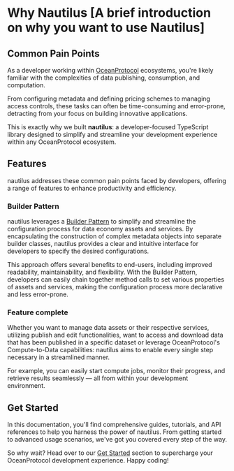 # Why Nautilus [A brief introduction on why you want to use Nautilus]

## Common Pain Points
As a developer working within [OceanProtocol](https://oceanprotocol.com) ecosystems, you're likely familiar with the complexities of data publishing, consumption, and computation.

From configuring metadata and defining pricing schemes to managing access controls, these tasks can often be time-consuming and error-prone, detracting from your focus on building innovative applications.

This is exactly why we built **nautilus**: a developer-focused TypeScript library designed to simplify and streamline your development experience within any OceanProtocol ecosystem.

## Features
nautilus addresses these common pain points faced by developers, offering a range of features to enhance productivity and efficiency.

### Builder Pattern
nautilus leverages a [Builder Pattern](https://en.wikipedia.org/wiki/Builder_pattern) to simplify and streamline the configuration process for data economy assets and services. By encapsulating the construction of complex metadata objects into separate builder classes, nautilus provides a clear and intuitive interface for developers to specify the desired configurations.

This approach offers several benefits to end-users, including improved readability, maintainability, and flexibility. With the Builder Pattern, developers can easily chain together method calls to set various properties of assets and services, making the configuration process more declarative and less error-prone. 

### Feature complete
Whether you want to manage data assets or their respective services, utilizing publish and edit functionalities, want to access and download data that has been published in a specific dataset or leverage OceanProtocol's Compute-to-Data capabilities: nautilus aims to enable every single step necessary in a streamlined manner.

For example, you can easily start compute jobs, monitor their progress, and retrieve results seamlessly — all from within your development environment.

## Get Started
In this documentation, you'll find comprehensive guides, tutorials, and API references to help you harness the power of nautilus. From getting started to advanced usage scenarios, we've got you covered every step of the way.

So why wait? Head over to our [Get Started](/docs/get-started) section to supercharge your OceanProtocol development experience. Happy coding!